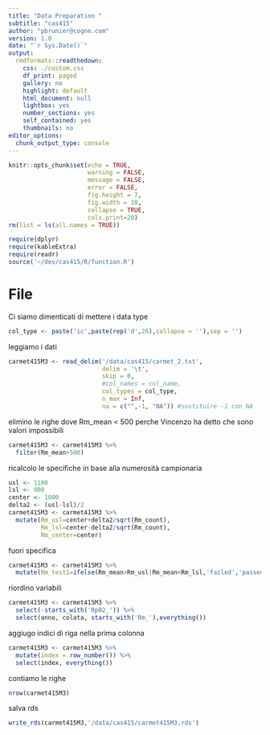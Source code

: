 ```yaml
---
title: "Data Preparation "
subtitle: "cas415"
author: "pbrunier@cogne.com"
version: 1.0 
date: "`r Sys.Date()`"
output:
  rmdformats::readthedown:
    css: ./custom.css
    df_print: paged
    gallery: no
    highlight: default
    html_document: null
    lightbox: yes
    number_sections: yes
    self_contained: yes
    thumbnails: no
editor_options:
  chunk_output_type: console
---
```


```r
knitr::opts_chunk$set(echo = TRUE,
                      warning = FALSE,
                      message = FALSE,
                      error = FALSE,
                      fig.height = 7,
                      fig.width = 10,
                      collapse = TRUE,
                      cols.print=20)
rm(list = ls(all.names = TRUE))

require(dplyr)
require(kableExtra)
require(readr)
source('~/dev/cas415/R/function.R')
```

# File

Ci siamo dimenticati di mettere i data type

```r
col_type <- paste('ic',paste(rep('d',26),collapse = ''),sep = '')
```

leggiamo i dati 

```r
carmet415M3 <- read_delim('/data/cas415/carmet_2.txt',
                          delim = '\t',
                          skip = 0,
                          #col_names = col_name,
                          col_types = col_type,
                          n_max = Inf,
                          na = c("",-1, "NA")) #sostituire -1 con NA
```


elimino le righe dove Rm_mean < 500 perche Vincenzo ha detto che sono valori impossibili

```r
carmet415M3 <- carmet415M3 %>% 
  filter(Rm_mean>500)
```

ricalcolo le specifiche in base alla numerosità campionaria

```r
usl <- 1100
lsl <- 900
center <- 1000
delta2 <- (usl-lsl)/2
carmet415M3 <- carmet415M3 %>% 
  mutate(Rm_usl=center+delta2/sqrt(Rm_count),
         Rm_lsl=center-delta2/sqrt(Rm_count),
         Rm_center=center)
```

fuori specifica

```r
carmet415M3 <- carmet415M3 %>% 
  mutate(Rm_test1=ifelse(Rm_mean>Rm_usl|Rm_mean<Rm_lsl,'failed','passed'))
```


riordino variabili

```r
carmet415M3 <- carmet415M3 %>% 
  select(-starts_with('Rp02_')) %>% 
  select(anno, colata, starts_with('Rm_'),everything())
```

aggiugo indici di riga nella prima colonna

```r
carmet415M3 <- carmet415M3 %>% 
  mutate(index = row_number()) %>% 
  select(index, everything())
```

contiamo le righe 

```r
nrow(carmet415M3)
```

salva rds

```r
write_rds(carmet415M3,'/data/cas415/carmet415M3.rds')
```